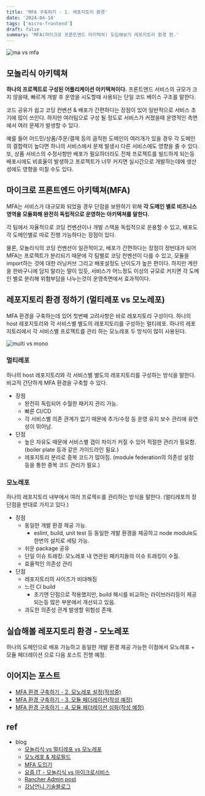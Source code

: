 ```yaml
---
title: 'MFA 구축하기 - 1. 레포지토리 환경'
date: '2024-04-14'
tags: ['micro-frontend']
draft: false
summary: 'MFA(마이크로 프론트엔드 아키텍쳐) 도입해보기 레포지토리 환경 편.'
---
```


![ma vs mfa](/static/images/blog/mfa/repo/mfa-ma.png)

## 모놀리식 아키텍쳐

**하나의 프로젝트로 구성된 어플리케이션 아키텍쳐이다.** 프론트엔드 서비스의 규모가 크지 않을때, 빠르게 개발 후 운영을 시도할때 사용되는 단일 코드 베이스 구조를 말한다.

코드 공유가 쉽고 코딩 컨벤션 & 배포가 간편하다는 장점이 있어 일반적으로 서비스 초기에 많이 쓰인다. 하지만 여러팀으로 구성 될 정도로 서비스가 커졌을때 운영적인 측면에서 여러 문제가 발생할 수 있다.

예를 들어 어드민/상품/주문/결제 등의 큼직한 도메인이 여러개가 있을 경우 각 도메인의 결합력이 높다면 하나의 서비스에서 문제 발생시 다른 서비스에도 영향을 줄 수 있다.
또, 상품 서비스의 수정사항만 배포가 필요하더라도 전체 프로젝트를 빌드하게 되는등 배포시에도 비효율이 발생하고 프로젝트가 너무 커지면 실시간으로 개발하는데에 생산성에도 영향을 미칠 수도 있다.

## 마이크로 프론트엔드 아키텍쳐(MFA)

MFA는 서비스가 대규모화 되었을 경우 단점을 보완하기 위해 **각 도메인 별로 비즈니스 영역을 모듈화해 완전히 독립적으로 운영하는 아키텍쳐를 말한다.**

각 팀에서 자율적으로 코딩 컨벤션이나 개발 스택을 독립적으로 운용할 수 있고, 배포도 각 도메인별로 따로 진행 가능하다는 장점이 있다.

물론, 모놀리식의 코딩 컨벤션이 일관적이고, 배포가 간편하다는 장점이 정반대가 되어 MFA는 프로젝트가 분리되기 때문에 각 팀별로 코딩 컨벤션이 다를 수 있고, 모듈을 import하는 것에 대한 러닝커브 그리고
배포설정도 난이도가 높은 편이다. 하지만 계란을 한바구니에 담지 말라는 말이 있듯, 서비스가 어느정도 이상의 규모로 커지면 각 도메인 별로 분리해 위험부담을 나누는것이 운영측면에서 효과적이다.

## 레포지토리 환경 정하기 (멀티레포 vs 모노레포)

MFA 환경을 구축하는데 있어 첫번째 고려사항은 바로 레포지토리 구성이다. 하나의 host 레포지토리와 각 서비스별 별도의 레포지토리를 구성하는 멀티레포. 하나의 레포지토리에서 각 서비스별 프로젝트를 관리 하는 모노레포 두 방식이 많이 사용된다.

![multi vs mono](/static/images/blog/mfa/repo/multi-mono.png)

### 멀티레포

하나의 host 레포지토리와 각 서비스별 별도의 레포지토리를 구성하는 방식을 말한다. 비교적 간단하게 MFA 환경을 구축할 수 있다.

- 장점
  - 완전히 독립되어 수월한 패키지 관리 가능.
  - 빠른 CI/CD
  - 각 서비스별 의존 관계가 없기 때문에 추가/수정 등 운영 유지 보수 관리에 유연성이 뛰어남.
- 단점
  - 높은 자유도 때문에 서비스별 갭이 차이가 커질 수 있어 적절한 관리가 필요함. (boiler plate 등과 같은 가이드라인 필요.)
  - 레포지토리 분리로 중복 코드가 많아짐. (module federation의 의존성 설정 등을 통한 중복 코드 관리가 필요.)

### 모노레포

하나의 레포지토리 내부에서 여러 프로젝ㅌ를 관리하는 방식을 말한다. (멀티레포의 장단점을 반대로 가지고 있다.)

- 장점
  - 동일한 개발 환경 제공 가능.
    - eslint, build, unit test 등 동일한 개발 환경을 제공하고 node module도 한번의 설치로 세팅 가능.
  - 쉬운 package 공유
  - 단일 이슈 트래킹: 모노레포 내 연관된 패키지들의 이슈 트래킹이 수월.
  - 효율적인 의존성 관리
- 단점
  - 레포지토리의 사이즈가 비대해짐
  - 느린 CI build
    - 초기엔 단점으로 작용했지만, build 해시를 비교하는 라이브러리등이 제공되는등 많은 부분에서 개선되고 있음.
  - 과도한 의존성 관계 발생할 위험성 존재.

## 실습해볼 레포지토리 환경 - 모노레포

하나의 도메인으로 배포 가능하고 동일한 개발 환경 제공 가능한 이점에서 모노레포 + 모듈 페더레이션 으로 다음 포스트 진행 예정.

## 이어지는 포스트

- [MFA 환경 구축하기 - 2. 모노레포 설정(작성중)]('https://huun-devlog.vercel.app/blog/mfa/mfa-repository')
- [MFA 환경 구축하기 - 3. 모듈 페더레이션(작성 예정)]('https://huun-devlog.vercel.app/blog/mfa/mfa-repository')
- [MFA 환경 구축하기 - 4. 모듈 페더레이션 심화(작성 예정)]('https://huun-devlog.vercel.app/blog/mfa/mfa-repository')

## ref

- blog
  - [모놀리식 vs 멀티레포 vs 모노레포](https://velog.io/@yoonlang/Micro-Frontend-%EB%AA%A8%EB%86%80%EB%A6%AC%EC%8B%9D-vs-%EB%A9%80%ED%8B%B0%EB%A0%88%ED%8F%AC-vs-%EB%AA%A8%EB%85%B8%EB%A0%88%ED%8F%AC-%EB%82%B4-%ED%94%84%EB%A1%9C%EC%A0%9D%ED%8A%B8%EC%97%90-%EB%8F%84%EC%9E%85%ED%95%98%EA%B8%B0)
  - [모노레포 & 제로필드](https://velog.io/@dalbodre_ari/%EB%A7%88%EC%9D%B4%ED%81%AC%EB%A1%9C-%ED%94%84%EB%A1%A0%ED%8A%B8%EC%97%94%EB%93%9C%EC%99%80-%EB%AA%A8%EB%85%B8%EB%A0%88%ED%8F%AC-%EC%A0%9C%EB%A1%9C%EB%B9%8C%EB%93%9C)
  - [MFA 도입기](https://velog.io/@padd60/MFAMicro-Frontend-Architecture-%EB%8F%84%EC%9E%85%EA%B8%B0-2)
  - [요즘 IT - 모놀리식 vs 마이크로서비스](https://yozm.wishket.com/magazine/detail/1813/)
  - [Rancher Admin post](https://www.suse.com/c/rancher_blog/microservices-vs-monolithic-architectures/)
  - [강남언니 기술블로그](https://blog.gangnamunni.com/post/saas-microfrontends/)
